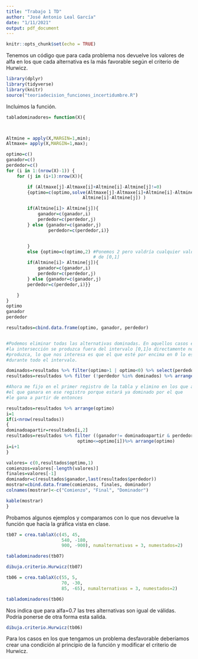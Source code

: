 ---
title: "Trabajo 1 TD"
author: "José Antonio Leal García"
date: "1/11/2021"
output: pdf_document
---

```{r setup, include=FALSE}
knitr::opts_chunk$set(echo = TRUE)
```

Tenemos un código que para cada problema nos devuelve los valores de alfa en los que cada alternativa es la más favorable según el criterio de Hurwicz.

```{r}
library(dplyr)
library(tidyverse)
library(knitr)
source("teoriadecision_funciones_incertidumbre.R")
```

Incluimos la función.

```{r}
tabladominadores= function(X){



Altmine = apply(X,MARGIN=1,min);
Altmaxe= apply(X,MARGIN=1,max);

optimo=c()
ganador=c()
perdedor=c()
for (i in 1:(nrow(X)-1)) {
    for (j in (i+1):nrow(X)){

        if (Altmaxe[j]-Altmaxe[i]+Altmine[i]-Altmine[j]!=0)
        {optimo=c(optimo,solve(Altmaxe[j]-Altmaxe[i]+Altmine[i]-Altmine[j],
                             Altmine[i]-Altmine[j]) )

        if(Altmine[i]> Altmine[j]){
            ganador=c(ganador,i)
            perdedor=c(perdedor,j)
        } else {ganador=c(ganador,j)
                perdedor=c(perdedor,i)}


        }
        else {optimo=c(optimo,2) #Ponemos 2 pero valdría cualquier valor fuera
                                 # de [0,1]
        if(Altmine[i]> Altmine[j]){
            ganador=c(ganador,i)
            perdedor=c(perdedor,j)
        } else {ganador=c(ganador,j)
        perdedor=c(perdedor,i)}}

    }
}
optimo
ganador
perdedor

resultados=cbind.data.frame(optimo, ganador, perdedor)


#Podemos eliminar todas las alternativas dominadas. En aquellos casos en los que
#la intersección se produzca fuera del intervalo [0,1]o directamente no se
#produzca, lo que nos interesa es que el que esté por encima en 0 lo estará
#durante todo el intervalo.

dominados=resultados %>% filter(optimo>1 | optimo<0) %>% select(perdedor) %>% as.matrix()
resultados=resultados %>% filter (!perdedor %in% dominados) %>% arrange(optimo)

#Ahora me fijo en el primer registro de la tabla y elimino en los que aparezca
#el que ganara en ese registro porque estará ya dominado por el que
#le gana a partir de entonces

resultados=resultados %>% arrange(optimo)
i=1
if(i<nrow(resultados))
{
dominadoapartir=resultados[i,2]
resultados=resultados %>% filter ((ganador!= dominadoapartir & perdedor!=dominadoapartir)|
                           optimo<=optimo[i])%>% arrange(optimo)
i=i+1
}

valores= c(0,resultados$optimo,1)
comienzos=valores[-length(valores)]
finales=valores[-1]
dominador=c(resultados$ganador,last(resultados$perdedor))
mostrar=cbind.data.frame(comienzos, finales, dominador)
colnames(mostrar)<-c("Comienzo", "Final", "Dominador")

kable(mostrar)
}
```


Probamos algunos ejemplos y comparamos con lo que nos devuelve la función que hacía la gráfica vista en clase.

```{r}
tb07 = crea.tablaX(c(45, 45, 
                     540, -180, 
                     900, -900), numalternativas = 3, numestados=2)
```


```{r}
tabladominadores(tb07)
```



```{r}
dibuja.criterio.Hurwicz(tb07)
```


```{r}
tb06 = crea.tablaX(c(55, 5, 
                     70, -30, 
                     85, -65), numalternativas = 3, numestados=2)
```

```{r}
tabladominadores(tb06)
```

Nos indica que para alfa=0.7 las tres alternativas son igual de válidas. Podría ponerse de otra forma esta salida.

```{r}
dibuja.criterio.Hurwicz(tb06)
```

Para los casos en los que tengamos un problema desfavorable deberíamos crear una condición al principio de la función y modificar el criterio de Hurwicz.
